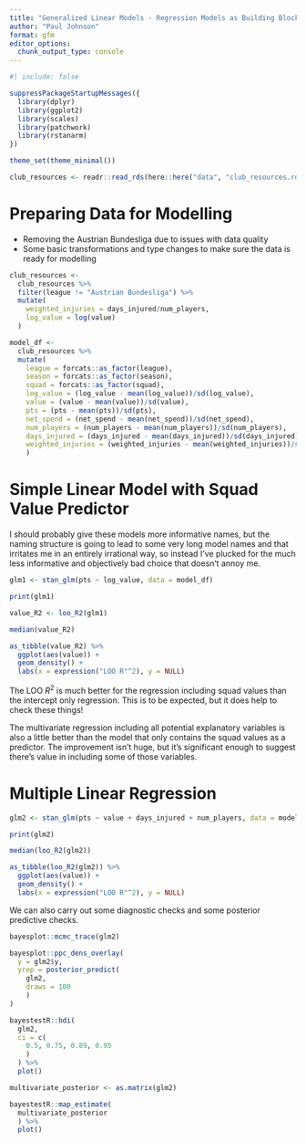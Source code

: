 ```yaml
---
title: "Generalized Linear Models - Regression Models as Building Blocks"
author: "Paul Johnson"
format: gfm
editor_options: 
  chunk_output_type: console
---
```


```r
#| include: false

suppressPackageStartupMessages({
  library(dplyr)
  library(ggplot2)
  library(scales)
  library(patchwork)
  library(rstanarm)
})

theme_set(theme_minimal())

club_resources <- readr::read_rds(here::here("data", "club_resources.rds"))

```

# Preparing Data for Modelling

-   Removing the Austrian Bundesliga due to issues with data quality
-   Some basic transformations and type changes to make sure the data is ready for modelling

```r

club_resources <-
  club_resources %>%
  filter(league != "Austrian Bundesliga") %>%
  mutate(
    weighted_injuries = days_injured/num_players,
    log_value = log(value)
  )

model_df <- 
  club_resources %>%
  mutate(
    league = forcats::as_factor(league),
    season = forcats::as_factor(season),
    squad = forcats::as_factor(squad),
    log_value = (log_value - mean(log_value))/sd(log_value),
    value = (value - mean(value))/sd(value),
    pts = (pts - mean(pts))/sd(pts),
    net_spend = (net_spend - mean(net_spend))/sd(net_spend),
    num_players = (num_players - mean(num_players))/sd(num_players),
    days_injured = (days_injured - mean(days_injured))/sd(days_injured),
    weighted_injuries = (weighted_injuries - mean(weighted_injuries))/sd(weighted_injuries)
    )

```

# Simple Linear Model with Squad Value Predictor

I should probably give these models more informative names, but the naming structure is going to lead to some very long model names and that irritates me in an entirely irrational way, so instead I've plucked for the much less informative and objectively bad choice that doesn't annoy me.

```r

glm1 <- stan_glm(pts ~ log_value, data = model_df)

print(glm1)

value_R2 <- loo_R2(glm1)

median(value_R2)

as_tibble(value_R2) %>%
  ggplot(aes(value)) +
  geom_density() +
  labs(x = expression("LOO R"^2), y = NULL)

```

The LOO $R^2$ is much better for the regression including squad values than the intercept only regression. This is to be expected, but it does help to check these things!

The multivariate regression including all potential explanatory variables is also a little better than the model that only contains the squad values as a predictor.  The improvement isn't huge, but it's significant enough to suggest there's value in including some of those variables.

# Multiple Linear Regression

```r

glm2 <- stan_glm(pts ~ value + days_injured + num_players, data = model_df)

print(glm2)

median(loo_R2(glm2))

as_tibble(loo_R2(glm2)) %>%
  ggplot(aes(value)) +
  geom_density() +
  labs(x = expression("LOO R"^2), y = NULL)

```

We can also carry out some diagnostic checks and some posterior predictive checks.

```r

bayesplot::mcmc_trace(glm2) 

bayesplot::ppc_dens_overlay(
  y = glm2$y,
  yrep = posterior_predict(
    glm2,
    draws = 100
    )
)

```

```r
bayestestR::hdi(
  glm2,
  ci = c(
    0.5, 0.75, 0.89, 0.95
    )
  ) %>%
  plot()

multivariate_posterior <- as.matrix(glm2)

bayestestR::map_estimate(
  multivariate_posterior
  ) %>%
  plot()

```
